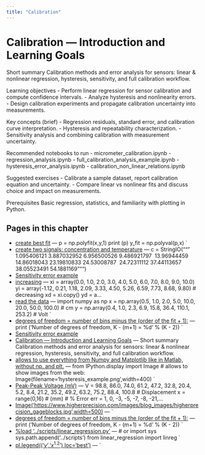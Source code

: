 ```yaml
---
title: "Calibration"
---
```


# Calibration — Introduction and Learning Goals

Short summary
Calibration methods and error analysis for sensors: linear & nonlinear regression, hysteresis, sensitivity, and full calibration workflow.

Learning objectives
- Perform linear regression for sensor calibration and compute confidence intervals.
- Analyze hysteresis and nonlinearity errors.
- Design calibration experiments and propagate calibration uncertainty into measurements.

Key concepts (brief)
- Regression residuals, standard error, and calibration curve interpretation.
- Hysteresis and repeatability characterization.
- Sensitivity analysis and combining calibration with measurement uncertainty.

Recommended notebooks to run
- micrometer_calibration.ipynb
- regression_analysis.ipynb
- full_calibration_analysis_example.ipynb
- hysteresis_error_analysis.ipynb
- calibration_non_linear_relations.ipynb

Suggested exercises
- Calibrate a sample dataset, report calibration equation and uncertainty.
- Compare linear vs nonlinear fits and discuss choice and impact on measurements.

Prerequisites
Basic regression, statistics, and familiarity with plotting in Python.

<!-- AUTOGEN_START -->
## Pages in this chapter

- [create best fit](Lineariy_error_example.qmd) — p = np.polyfit(x,y,1) print (p) y_fit = np.polyval(p,x) `
- [create two signals: concentration and temperature](calibration_curve_log_log.qmd) — c = StringIO(""" 1.095406121 3.887032952 6.956500526 9.486921797 \ 13.96944459 14.86018043 23.19810833 24.53008787 \ 24.72311112 37.44113657 38.05523491 54.1881169""")
- [Sensitivity error example](calibration_error_analysis 2.qmd)
- [increasing](calibration_error_analysis_pressure.qmd) — xi = array(0.0, 1.0, 2.0, 3.0, 4.0, 5.0, 6.0, 7.0, 8.0, 9.0, 10.0) yi = array(-1.12, 0.21, 1.18, 2.09, 3.33, 4.50, 5.26, 6.59, 7.73, 8.68, 9.80) # decreasing xd = xi.copy() yd = a…
- [read the data](calibration_non_linear_relations.qmd) — import numpy as np x = np.array(0.5, 1.0, 2.0, 5.0, 10.0, 20.0, 50.0, 100.0) # cm y = np.array(0.4, 1.0, 2.3, 6.9, 15.8, 36.4, 110.1, 253.2) # Volt `
- [degrees of freedom = number of bins minus the (order of the fit + 1):](full_calibration_analysis_example.qmd) — print ('Number of degrees of freedom, K - (m+1) = %d' % (K - 2)) `
- [Sensitivity error example](hysteresis_error_analysis.qmd)
- [Calibration — Introduction and Learning Goals](intro.qmd) — Short summary Calibration methods and error analysis for sensors: linear & nonlinear regression, hysteresis, sensitivity, and full calibration workflow.
- [allows to use everything from Numpy and Matplotlib like in Matlab, without np. and plt.](introduction_linear_regression.qmd) — from IPython.display import Image # allows to show images from the web: Image(filename='hysteresis_example.png',width=400) `
- [Peak-Peak Voltage (mV)](lvdt_calibration_2.qmd) — V = 98.8, 86.0, 74.0, 61.2, 47.2, 32.8, 20.4, 5.2, 8.4, 21.2, 35.2, 49.2, 63.2, 75.2, 88.4, 100.8 # Displacement x = range(0,16) # (mm) # % Error err = 1, 0, -3, -5, -7, -8, -21,…
- [Image('https://www.higherprecision.com/images/blog_images/higherprecision_gageblocks.jpg',width=500)](micrometer_calibration.qmd) — `
- [degrees of freedom = number of bins minus the (order of the fit + 1):](pressure_calibration_example.qmd) — print ('Number of degrees of freedom, K - (m+1) = %d' % (K - 2)) `
- [%load '../scripts/linear_regression.py'](regression_analysis.qmd) — # or import sys sys.path.append('../scripts') from linear_regression import linreg `
- [pl.legend(('$y$','$x^{1.2}$'),loc='best')](sensitivity_analysis.qmd) — `

<!-- AUTOGEN_END -->
